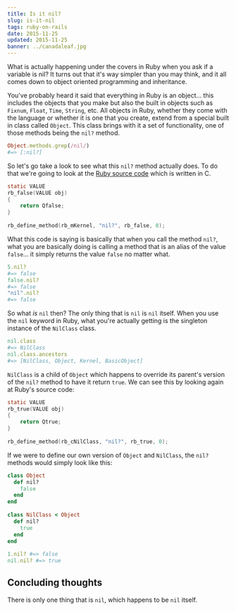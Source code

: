 ```yaml
---
title: Is it nil?
slug: is-it-nil
tags: ruby-on-rails
date: 2015-11-25
updated: 2015-11-25
banner: ../canadaleaf.jpg
---
```


What is actually happening under the covers in Ruby when you ask if a variable is nil? It turns out that it's way simpler than you may think, and it all comes down to object oriented programming and inheritance. 
 
You've probably heard it said that everything in Ruby is an object... this includes the objects that you make but also the built in objects such as `Fixnum`, `Float`, `Time`, `String`, etc.  All objects in Ruby, whether they come with the language or whether it is one that you create, extend from a special built in class called `Object`. This class brings with it a set of functionality, one of those methods being the `nil?` method. 
 
```ruby 
Object.methods.grep(/nil/) 
#=> [:nil?] 
``` 
 
So let's go take a look to see what this `nil?` method actually does. To do that we're going to look at the [Ruby source code](https://github.com/ruby/ruby/blob/trunk/object.c) which is written in C. 
 
```c 
static VALUE 
rb_false(VALUE obj) 
{ 
    return Qfalse; 
} 
 
rb_define_method(rb_mKernel, "nil?", rb_false, 0); 
``` 
 
What this code is saying is basically that when you call the method `nil?`, what you are basically doing is calling a method that is an alias of the value `false`... it simply returns the value `false` no matter what. 
 
```ruby 
5.nil? 
#=> false 
false.nil? 
#=> false 
"nil".nil? 
#=> false 
``` 
 
So what _is_ `nil` then? The only thing that is `nil` is `nil` itself. When you use the `nil` keyword in Ruby, what you're actually getting is the singleton instance of the `NilClass` class. 
 
```ruby 
nil.class 
#=> NilClass 
nil.class.ancestors 
#=> [NilClass, Object, Kernel, BasicObject] 
``` 
 
`NilClass` is a child of `Object` which happens to override its parent's version of the `nil?` method to have it return `true`. We can see this by looking again at Ruby's source code: 
 
```c 
static VALUE 
rb_true(VALUE obj) 
{ 
    return Qtrue; 
} 
 
rb_define_method(rb_cNilClass, "nil?", rb_true, 0); 
``` 
 
If we were to define our own version of `Object` and `NilClass`, the `nil?` methods would simply look like this: 
 
```ruby 
class Object 
  def nil? 
    false 
  end 
end 
 
class NilClass < Object 
  def nil? 
    true 
  end 
end 
 
1.nil? #=> false 
nil.nil? #=> true 
``` 
 
## Concluding thoughts 
 
There is only one thing that is `nil`, which happens to be `nil` itself.